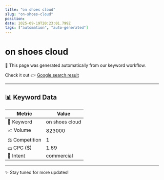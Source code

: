 ```yaml
---
title: "on shoes cloud"
slug: "on-shoes-cloud"
position: 
date: 2025-09-19T20:23:01.799Z
tags: ["automation", "auto-generated"]
---
```



# on shoes cloud

<Alert>
  🚀 This page was generated automatically from our keyword workflow.
</Alert>

Check it out 👉 [Google search result]()

---

## 📊 Keyword Data

| Metric         | Value        |
|----------------|--------------|
| 🔑 Keyword     | on shoes cloud   |
| 📈 Volume      | 823000 |
| ⚖️ Competition | 1 |
| 💵 CPC ($)     | 1.69 |
| 🎯 Intent      | commercial |

---

✨ Stay tuned for more updates!
